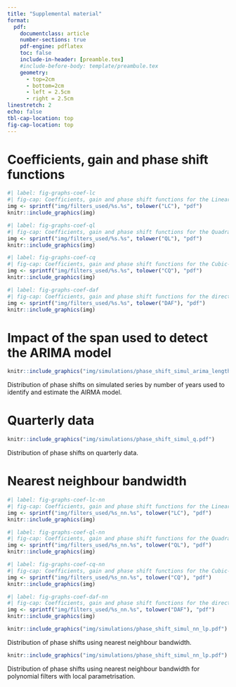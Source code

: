 ```yaml
---
title: "Supplemental material"
format:
  pdf:
    documentclass: article
    number-sections: true
    pdf-engine: pdflatex
    toc: false
    include-in-header: [preamble.tex]
    #include-before-body: template/preambule.tex
    geometry:
      - top=2cm
      - bottom=2cm
      - left = 2.5cm
      - right = 2.5cm
linestretch: 2
echo: false
tbl-cap-location: top
fig-cap-location: top
---
```


\appendix

# Coefficients, gain and phase shift functions {#sec-an-cof}

```r
#| label: fig-graphs-coef-lc
#| fig-cap: Coefficients, gain and phase shift functions for the Linear-Constant (LC) filter with $I/C=3.5$.
img <- sprintf("img/filters_used/%s.%s", tolower("LC"), "pdf")
knitr::include_graphics(img)
```

```r
#| label: fig-graphs-coef-ql
#| fig-cap: Coefficients, gain and phase shift functions for the Quadratic-Linear (QL) filter with $I/C=3.5$.
img <- sprintf("img/filters_used/%s.%s", tolower("QL"), "pdf")
knitr::include_graphics(img)
```


```r
#| label: fig-graphs-coef-cq
#| fig-cap: Coefficients, gain and phase shift functions for the Cubic-Quadratic (CQ) filter with $I/C=3.5$.
img <- sprintf("img/filters_used/%s.%s", tolower("CQ"), "pdf")
knitr::include_graphics(img)
```

```r
#| label: fig-graphs-coef-daf
#| fig-cap: Coefficients, gain and phase shift functions for the direct asymmetric filter (DAF).
img <- sprintf("img/filters_used/%s.%s", tolower("DAF"), "pdf")
knitr::include_graphics(img)
```

\newpage

# Impact of the span used to detect the ARIMA model

::: {#fig-graphs-impact-span}
```r
knitr::include_graphics("img/simulations/phase_shift_simul_arima_length.pdf")
```

Distribution of phase shifts on simulated series by number of years used to identify and estimate the AIRMA model.
:::

# Quarterly data

::: {#fig-graphs-impact-span}
```r
knitr::include_graphics("img/simulations/phase_shift_simul_q.pdf")
```

Distribution of phase shifts on quarterly data.
:::


# Nearest neighbour bandwidth


```r
#| label: fig-graphs-coef-lc-nn
#| fig-cap: Coefficients, gain and phase shift functions for the Linear-Constant (LC) filter with $I/C=3.5$ and a nearest neighbour bandwidth.
img <- sprintf("img/filters_used/%s_nn.%s", tolower("LC"), "pdf")
knitr::include_graphics(img)
```

```r
#| label: fig-graphs-coef-ql-nn
#| fig-cap: Coefficients, gain and phase shift functions for the Quadratic-Linear (QL) filter with $I/C=3.5$ and a nearest neighbour bandwidth.
img <- sprintf("img/filters_used/%s_nn.%s", tolower("QL"), "pdf")
knitr::include_graphics(img)
```


```r
#| label: fig-graphs-coef-cq-nn
#| fig-cap: Coefficients, gain and phase shift functions for the Cubic-Quadratic (CQ) filter with $I/C=3.5$ and a nearest neighbour bandwidth.
img <- sprintf("img/filters_used/%s_nn.%s", tolower("CQ"), "pdf")
knitr::include_graphics(img)
```

```r
#| label: fig-graphs-coef-daf-nn
#| fig-cap: Coefficients, gain and phase shift functions for the direct asymmetric filter (DAF) with a nearest neighbour bandwidth.
img <- sprintf("img/filters_used/%s_nn.%s", tolower("DAF"), "pdf")
knitr::include_graphics(img)
```


::: {#fig-graphs-impact-span}
```r
knitr::include_graphics("img/simulations/phase_shift_simul_nn_lp.pdf")
```

Distribution of phase shifts using nearest neighbour bandwidth.
:::

::: {#fig-graphs-impact-span}
```r
knitr::include_graphics("img/simulations/phase_shift_simul_nn_lp.pdf")
```

Distribution of phase shifts using nearest neighbour bandwidth for polynomial filters with local parametrisation.
:::

<!-- # R code example {#ann-ex-r} -->

<!-- In this appendix we present the {{< fa brands r-project >}} code that can be used to estimate trend-cycle components for the US Employment with local polynomial filters. -->

<!-- ```{r, eval=FALSE, echo=TRUE} -->
<!-- #| eval: false -->
<!-- #| echo: true -->
<!-- #| file: R_ex.R -->
<!-- ``` -->
